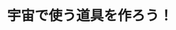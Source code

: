 ﻿---
title: "宇宙で使う道具を作ろう！"
category: "工学院"
vol: "38"
interviewee: "松永 三郎 "
url: ""
tags: []
pdf: "38-4.pdf"
facephoto: ""
career: ""
preface: "宇宙、それは人間にとって未開の地です。ここでは故障した人工衛星の回収、修理や宇宙空間で動くロボット、小型人工衛星の開発などの研究を通じて宇宙のさらなる開発を目指しています。"
---
